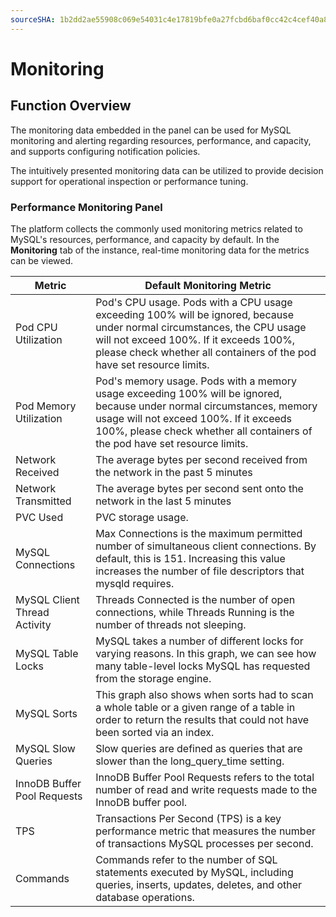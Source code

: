 ```yaml
---
sourceSHA: 1b2dd2ae55908c069e54031c4e17819bfe0a27fcbd6baf0cc42c4cef40a85cea
---
```


# Monitoring

## Function Overview

The monitoring data embedded in the panel can be used for MySQL monitoring and alerting regarding resources, performance, and capacity, and supports configuring notification policies.

The intuitively presented monitoring data can be utilized to provide decision support for operational inspection or performance tuning.

### Performance Monitoring Panel

The platform collects the commonly used monitoring metrics related to MySQL's resources, performance, and capacity by default. In the **Monitoring** tab of the instance, real-time monitoring data for the metrics can be viewed.

| Metric                       | Default Monitoring Metric                                                                                                                                                                                                                                           |
| ---------------------------- | ------------------------------------------------------------------------------------------------------------------------------------------------------------------------------------------------------------------------------------------------------------------ |
| Pod CPU Utilization          | Pod's CPU usage. Pods with a CPU usage exceeding 100% will be ignored, because under normal circumstances, the CPU usage will not exceed 100%. If it exceeds 100%, please check whether all containers of the pod have set resource limits.                             |
| Pod Memory Utilization       | Pod's memory usage. Pods with a memory usage exceeding 100% will be ignored, because under normal circumstances, memory usage will not exceed 100%. If it exceeds 100%, please check whether all containers of the pod have set resource limits.                          |
| Network Received             | The average bytes per second received from the network in the past 5 minutes                                                                                                                                                                                      |
| Network Transmitted          | The average bytes per second sent onto the network in the last 5 minutes                                                                                                                                                                                          |
| PVC Used                     | PVC storage usage.                                                                                                                                                                                                                                                |
| MySQL Connections            | Max Connections is the maximum permitted number of simultaneous client connections. By default, this is 151. Increasing this value increases the number of file descriptors that mysqld requires.                                                                       |
| MySQL Client Thread Activity | Threads Connected is the number of open connections, while Threads Running is the number of threads not sleeping.                                                                                                                                                 |
| MySQL Table Locks            | MySQL takes a number of different locks for varying reasons. In this graph, we can see how many table-level locks MySQL has requested from the storage engine.                                                                                                       |
| MySQL Sorts                  | This graph also shows when sorts had to scan a whole table or a given range of a table in order to return the results that could not have been sorted via an index.                                                                                            |
| MySQL Slow Queries           | Slow queries are defined as queries that are slower than the long\_query\_time setting.                                                                                                                                                                          |
| InnoDB Buffer Pool Requests  | InnoDB Buffer Pool Requests refers to the total number of read and write requests made to the InnoDB buffer pool.                                                                                                                                                   |
| TPS                          | Transactions Per Second (TPS) is a key performance metric that measures the number of transactions MySQL processes per second.                                                                                                                                   |
| Commands                     | Commands refer to the number of SQL statements executed by MySQL, including queries, inserts, updates, deletes, and other database operations.                                                                                                                  |
